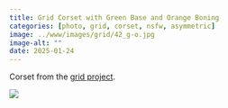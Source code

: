 ```yaml
---
title: Grid Corset with Green Base and Orange Boning
categories: [photo, grid, corset, nsfw, asymmetric]
image: ../www/images/grid/42_g-o.jpg
image-alt: ""
date: 2025-01-24
---
```


Corset from the [grid project](/posts/2025-01-27_grid-project.html).

![](../www/images/grid/42_g-o.jpg)

